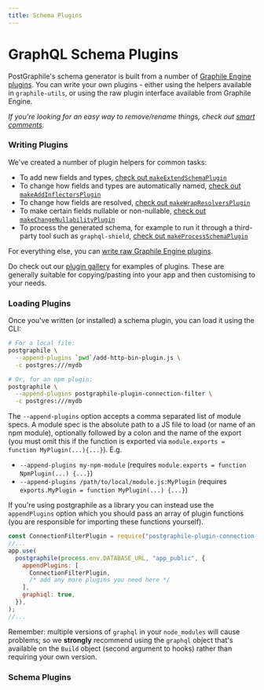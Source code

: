 ```yaml
---
title: Schema Plugins
---
```



# GraphQL Schema Plugins

PostGraphile's schema generator is built from a number of
[Graphile Engine plugins](https://build.graphile.org/graphile-build/4/plugins). You can
write your own plugins - either using the helpers available in `graphile-utils`,
or using the raw plugin interface available from Graphile Engine.

_If you're looking for an easy way to remove/rename things, check out
[smart comments](./smart-comments)._

### Writing Plugins

We've created a number of plugin helpers for common tasks:

- To add new fields and types,
  [check out `makeExtendSchemaPlugin`](./make-extend-schema-plugin)
- To change how fields and types are automatically named,
  [check out `makeAddInflectorsPlugin`](./make-add-inflectors-plugin)
- To change how fields are resolved,
  [check out `makeWrapResolversPlugin`](./make-wrap-resolvers-plugin)
- To make certain fields nullable or non-nullable,
  [check out `makeChangeNullabilityPlugin`](./make-change-nullability-plugin)
- To process the generated schema, for example to run it through a third-party
  tool such as `graphql-shield`,
  [check out `makeProcessSchemaPlugin`](./make-process-schema-plugin)

For everything else, you can
[write raw Graphile Engine plugins](./extending-raw).

Do check out our [plugin gallery](./plugin-gallery) for examples of plugins.
These are generally suitable for copying/pasting into your app and then
customising to your needs.

### Loading Plugins

Once you've written (or installed) a schema plugin, you can load it using the
CLI:

```bash
# For a local file:
postgraphile \
  --append-plugins `pwd`/add-http-bin-plugin.js \
  -c postgres:///mydb

# Or, for an npm plugin:
postgraphile \
  --append-plugins postgraphile-plugin-connection-filter \
  -c postgres:///mydb
```

The `--append-plugins` option accepts a comma separated list of module specs. A
module spec is the absolute path to a JS file to load (or name of an npm
module), optionally followed by a colon and the name of the export (you must
omit this if the function is exported via
`module.exports = function MyPlugin(...){...}`). E.g.

- `--append-plugins my-npm-module` (requires
  `module.exports = function NpmPlugin(...) {...}`)
- `--append-plugins /path/to/local/module.js:MyPlugin` (requires
  `exports.MyPlugin = function MyPlugin(...) {...}`)

If you're using postgraphile as a library you can instead use the
`appendPlugins` option which you should pass an array of plugin functions (you
are responsible for importing these functions yourself).

```js
const ConnectionFilterPlugin = require("postgraphile-plugin-connection-filter");
//...
app.use(
  postgraphile(process.env.DATABASE_URL, "app_public", {
    appendPlugins: [
      ConnectionFilterPlugin,
      /* add any more plugins you need here */
    ],
    graphiql: true,
  }),
);
//...
```

Remember: multiple versions of `graphql` in your `node_modules` will cause
problems; so we **strongly** recommend using the `graphql` object that's
available on the `Build` object (second argument to hooks) rather than requiring
your own version.

### Schema Plugins

<DocCardList />
